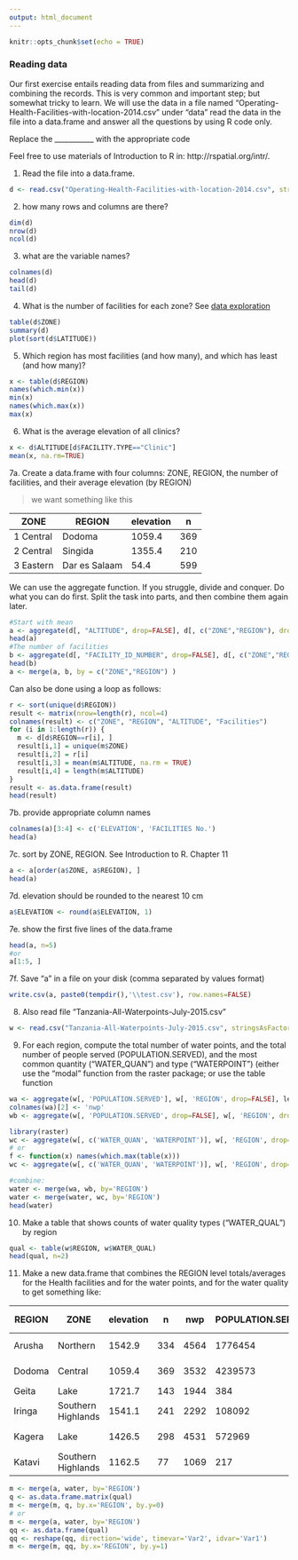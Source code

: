 ```yaml
---
output: html_document
---
```


```r
knitr::opts_chunk$set(echo = TRUE)
```

### Reading data

Our first exercise entails reading data from files and summarizing and combining the records. This is very common and important step; but somewhat tricky to learn.  We will use the data in a file named "Operating-Health-Facilities-with-location-2014.csv" under "data" read the data in the file into a data.frame and answer all the questions by using R code only. 

Replace the ___________ with the appropriate code 

Feel free to use materials of Introduction to R in: http://rspatial.org/intr/.

1. Read the file into a data.frame.

```r
d <- read.csv("Operating-Health-Facilities-with-location-2014.csv", stringsAsFactors=FALSE)

```

2. how many rows and columns are there?

```r
dim(d)
nrow(d)
ncol(d)
```


3. what are the variable names?

```r
colnames(d)
head(d)
tail(d)
```


4. What is the number of facilities for each zone?
See [data exploration](https://rspatial.org/intr/7-explore.html#data-exploration)

```r
table(d$ZONE) 
summary(d)
plot(sort(d$LATITUDE))

```

5. Which region has most facilities (and how many), and which has least (and how many)?

```r
x <- table(d$REGION)
names(which.min(x))
min(x)
names(which.max(x))
max(x)

```

6. What is the average elevation of all clinics?

```r
x <- d$ALTITUDE[d$FACILITY.TYPE=="Clinic"]
mean(x, na.rm=TRUE)


```


7a. Create a data.frame with four columns: ZONE, REGION, the number of facilities, and their average elevation (by REGION)

> we want something like this

| ZONE      | REGION        | elevation | n   |
|-----------|---------------|-----------|-----|
| 1 Central | Dodoma        | 1059.4    | 369 |
| 2 Central | Singida       | 1355.4    | 210 |
| 3 Eastern | Dar es Salaam | 54.4      | 599 |

We can use the aggregate function. If you struggle, divide and conquer. Do what you can do first. Split the task into parts, and then combine them again later.

```r
#Start with mean
a <- aggregate(d[, "ALTITUDE", drop=FALSE], d[, c("ZONE","REGION"), drop=FALSE], mean, na.rm=TRUE)
head(a)
#The number of facilities
b <- aggregate(d[, "FACILITY_ID_NUMBER", drop=FALSE], d[, c("ZONE","REGION"), drop=FALSE], length)
head(b)
a <- merge(a, b, by = c("ZONE","REGION") )

```

Can also be done using a loop as follows:

```r
r <- sort(unique(d$REGION))
result <- matrix(nrow=length(r), ncol=4)
colnames(result) <- c("ZONE", "REGION", "ALTITUDE", "Facilities")
for (i in 1:length(r)) {
  m <- d[d$REGION==r[i], ]
  result[i,1] = unique(m$ZONE)
  result[i,2] = r[i]
  result[i,3] = mean(m$ALTITUDE, na.rm = TRUE)
  result[i,4] = length(m$ALTITUDE)
}
result <- as.data.frame(result)
head(result)

```


7b. provide appropriate column names 

```r
colnames(a)[3:4] <- c('ELEVATION', 'FACILITIES No.')
head(a)
```


7c. sort by ZONE, REGION. See Introduction to R. Chapter 11

```r
a <- a[order(a$ZONE, a$REGION), ]
head(a)
```


7d. elevation should be rounded to the nearest 10 cm

```r
a$ELEVATION <- round(a$ELEVATION, 1)

```


7e. show the first five lines of the data.frame

```r
head(a, n=5)
#or
a[1:5, ]
```



7f. Save "a" in a file on your disk (comma separated by values format)

```r
write.csv(a, paste0(tempdir(),'\\test.csv'), row.names=FALSE)

```


8. Also read file "Tanzania-All-Waterpoints-July-2015.csv"

```r
w <- read.csv("Tanzania-All-Waterpoints-July-2015.csv", stringsAsFactors=FALSE)

```


9. For each region, compute the total number of water points, and the total number of people served (POPULATION.SERVED),  and the most common quantity ("WATER_QUAN") and type ("WATERPOINT") (either use the "modal" function from the raster package; or  use the table function

```r
wa <- aggregate(w[, 'POPULATION.SERVED'], w[, 'REGION', drop=FALSE], length) 
colnames(wa)[2] <- 'nwp'
wb <- aggregate(w[, 'POPULATION.SERVED', drop=FALSE], w[, 'REGION', drop=FALSE], sum, na.rm=TRUE) 

library(raster)
wc <- aggregate(w[, c('WATER_QUAN', 'WATERPOINT')], w[, 'REGION', drop=FALSE], modal, na.rm=TRUE) 
# or
f <- function(x) names(which.max(table(x)))
wc <- aggregate(w[, c('WATER_QUAN', 'WATERPOINT')], w[, 'REGION', drop=FALSE], f) 

#combine:
water <- merge(wa, wb, by='REGION')
water <- merge(water, wc, by='REGION')
head(water)
```


10. Make a table that shows counts of water quality types ("WATER_QUAL") by region

```r
qual <- table(w$REGION, w$WATER_QUAL)
head(qual, n=2)
```


11. Make a new data.frame that combines the REGION level totals/averages for the  Health facilities and for the water points, and for the water quality to get something like:

| REGION | ZONE               | elevation | n   | nwp  | POPULATION.SERVED | WATER_QUAN   | WATERPOINT         | coloured | fluoride | fluoride abandoned | good | milky | salty | salty abandoned | soft | unknown |
|--------|--------------------|-----------|-----|------|-------------------|--------------|--------------------|----------|----------|--------------------|------|-------|-------|-----------------|------|---------|
| Arusha | Northern           | 1542.9    | 334 | 4564 | 1776454           | insufficient | communal standpipe | 18       | 161      | 1                  | 0    | 5     | 20    | 1               | 4227 | 131     |
| Dodoma | Central            | 1059.4    | 369 | 3532 | 4239573           | enough       | communal standpipe | 38       | 0        | 0                  | 0    | 21    | 594   | 22              | 2694 | 163     |
| Geita  | Lake               | 1721.7    | 143 | 1944 | 384               | enough       | hand pump          | 32       | 1        | 0                  | 0    | 33    | 51    | 1               | 1561 | 265     |
| Iringa | Southern Highlands | 1541.1    | 241 | 2292 | 108092            | enough       | communal standpipe | 3        | 0        | 0                  | 0    | 0     | 27    | 4               | 2191 | 67      |
| Kagera | Lake               | 1426.5    | 298 | 4531 | 572969            | enough       | communal standpipe | 64       | 5        | 0                  | 0    | 76    | 117   | 2               | 4066 | 201     |
| Katavi | Southern Highlands | 1162.5    | 77  | 1069 | 217               | enough       | hand pump          | 6        | 0        | 0                  | 0    | 6     | 127   | 2               | 907  | 21      |


```r
m <- merge(a, water, by='REGION')
q <- as.data.frame.matrix(qual)
m <- merge(m, q, by.x='REGION', by.y=0)
# or
m <- merge(a, water, by='REGION')
qq <- as.data.frame(qual)
qq <- reshape(qq, direction='wide', timevar='Var2', idvar='Var1')
m <- merge(m, qq, by.x='REGION', by.y=1)

```

